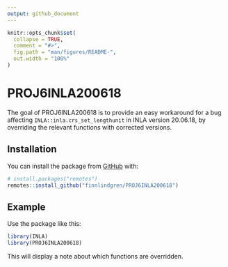 ```yaml
---
output: github_document
---
```


<!-- README.md is generated from README.Rmd. Please edit that file -->

```r
knitr::opts_chunk$set(
  collapse = TRUE,
  comment = "#>",
  fig.path = "man/figures/README-",
  out.width = "100%"
)
```

# PROJ6INLA200618

<!-- badges: start -->
<!-- badges: end -->

The goal of PROJ6INLA200618 is to provide an easy workaround for a bug affecting
`INLA::inla.crs_set_lengthunit` in INLA version 20.06.18,
by overriding the relevant functions with corrected versions.

## Installation

You can install the package from [GitHub](https://github.com/) with:

``` r
# install.packages("remotes")
remotes::install_github("finnlindgren/PROJ6INLA200618")
```
## Example

Use the package like this:

```r
library(INLA)
library(PROJ6INLA200618)
```
This will display a note about which functions are overridden.
